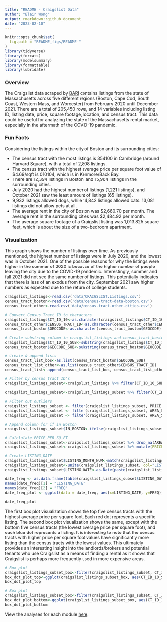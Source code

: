 ```yaml
---
title: "README - Craigslist Data"
author: "Blair Wong"
output: rmarkdown::github_document
date: "2023-02-10"
---
```


```r
knitr::opts_chunk$set(
  fig.path = "README_figs/README-"
)
library(tidyverse)
library(forcats)
library(modelsummary)
library(formattable)
library(lubridate)
```

### Overview

The Craigslist data scraped by [BARI](https://dataverse.harvard.edu/dataset.xhtml?persistentId=doi:10.7910/DVN/52WSPT) contains listings from the state of Massachusetts across five different regions (Boston, Cape Cod, South Coast, Western Mass, and Worcester) from February 2020 until December 2021. There are a total of 205,450 rows, and 14 variables including listing ID, listing date, price, square footage, location, and census tract. This data could be useful for analyzing the state of the Massachusetts rental market, especially in the aftermath of the COVID-19 pandemic.

### Fun Facts

Considering the listings within the city of Boston and its surrounding cities:

- The census tract with the most listings is 354100 in Cambridge (around Harvard Square), with a total of 2,808 listings.
- The census tract with the highest average price per square foot value of $4.69/sqft is 010104, which is in Kenmore/Back Bay.
- There are 12,394 listings in Boston, and 15,964 listings in the surrounding cities.
- July 2020 had the highest number of listings (1,221 listings), and October 2021 saw the least amount of listings (65 listings).
- 9,932 listings allowed dogs, while 14,842 listings allowed cats. 13,081 listings did not allow pets at all.
- The average rent in the city of Boston was $2,660.70 per month. The average rent in the surrounding cities was $2,484.92 per month.
- The average square footage of a Craigslist listing was 1,013.825 square feet, which is about the size of a two-bedroom apartment.

### Visualization

This graph shows the number of listings over time. As previously mentioned, the highest number of listings were in July 2020, and the lowest was in October 2021. One of the possible reasons for why the listings were higher in the summer of 2020 is because of the higher number of people leaving the city due to the COVID-19 pandemic. Interestingly, summer and fall 2021 did not see the same number of listings. This potentially indicates that there is less of an exodus from the city. September 2021 saw higher numbers as expected due to the return of college students.
```r

craigslist_listings<-read.csv('data/CRAIGSLIST.Listings.csv')
census_tract_boston<-read.csv('data/census-tract-data-boston.csv')
census_tract_other<-read.csv('data/census-tract-other-cities.csv')

# Convert Census Tract ID to characters
craigslist_listings$CT_ID_10<-as.character(craigslist_listings$CT_ID_10)
census_tract_other$CENSUS_TRACT_ID<-as.character(census_tract_other$CENSUS_TRACT_ID)
census_tract_boston$GEOCODE<-as.character(census_tract_boston$GEOCODE)

# Create substring column in craigslist_listings and census_tract_boston
craigslist_listings$CT_ID_10_SUB<-substring(craigslist_listings$CT_ID_10,6,11)
census_tract_boston$GEOCODE_SUB<-substring(census_tract_boston$GEOCODE,6,11)

# Create & append lists
census_tract_list_bos<-as.list(census_tract_boston$GEOCODE_SUB)
census_tract_list_other<-as.list(census_tract_other$CENSUS_TRACT_ID)
census_tract_list<-append(census_tract_list_bos, census_tract_list_other)

# Filter by census tract ID's
craigslist_listings_subset<-craigslist_listings %>% filter(CT_ID_10_SUB %in% census_tract_list) %>% select(LISTING_ID,LISTING_YEAR,LISTING_MONTH,LISTING_DAY,LOCATION,AREA_SQFT,PRICE,CT_ID_10_SUB,BODY,ALLOWS_CATS,ALLOWS_DOGS)

craigslist_listings_subset<-craigslist_listings_subset %>% filter(CT_ID_10_SUB != '010206')

# Filter out outliers
craigslist_listings_subset <- filter(craigslist_listings_subset, PRICE > 400)
craigslist_listings_subset <- filter(craigslist_listings_subset, AREA_SQFT < 3000)
craigslist_listings_subset <- filter(craigslist_listings_subset, AREA_SQFT > 500)

# Append column for if in Boston
craigslist_listings_subset$IN_BOSTON<-ifelse(craigslist_listings_subset$CT_ID_10_SUB %in% census_tract_list_bos, 1, 0)

# Calclulate PRICE_PER_SQ_FT
craigslist_listings_subset<-craigslist_listings_subset %>% drop_na(AREA_SQFT)
craigslist_listings_subset<-craigslist_listings_subset %>% mutate(PRICE_PER_SQ_FT=PRICE/AREA_SQFT)

# Create LISTING_DATE
craigslist_listings_subset$LISTING_MONTH_NUM<-match(craigslist_listings_subset$LISTING_MONTH, month.name)
craigslist_listings_subset<-unite(craigslist_listings_subset, col="LISTING_YR_MONTH", c('LISTING_YEAR', 'LISTING_MONTH_NUM'), sep='-')
craigslist_listings_subset$LISTING_DATE<-as.Date(paste(craigslist_listings_subset$LISTING_YR_MONTH,"-01",sep=""))
```

```r
date_freq <- as.data.frame(table(craigslist_listings_subset$LISTING_DATE))
names(date_freq)[1] = "LISTING_DATE"
names(date_freq)[2] = "FREQ"
date_freq_plot <- ggplot(data = date_freq, aes(x=LISTING_DATE, y=FREQ)) + geom_col() + theme(axis.text.x = element_text(angle = 45, vjust = 0.5)) + labs(title="Number of Listings Over Time", x="Listing Date", y="Number of Listings")

date_freq_plot
```

The first box plot visualization shows the top five census tracts with the highest average price per square foot. Each red dot represents a specific listing. The second box plot visualization shows the same, except with the bottom five census tracts (the lowest average price per square foot), and each blue dot represents a listing. It is interesting to note that the census tracts with higher price per square foot values have significantly more listing than the census tracts with the lowest values. This ultimately provides an interesting insight into the landlords/brokers and potential tenants who use Craigslist as a means of finding a rental as it shows that Craigslist is perhaps more frequently used in more expensive areas.

```r
# Box plot
craigslist_listings_subset_box<-filter(craigslist_listings_subset, CT_ID_10_SUB == "010104" | CT_ID_10_SUB =="353102" | CT_ID_10_SUB == "070402" | CT_ID_10_SUB == "010600" | CT_ID_10_SUB == "010701")
box_dot_plot_top<-ggplot(craigslist_listings_subset_box, aes(CT_ID_10_SUB, PRICE_PER_SQ_FT)) + geom_boxplot() + geom_dotplot(binaxis = 'y', stackdir = 'center', dotsize = .5, fill='red', binwidth = 0.15) + theme(axis.text.x = element_text(angle=45, vjust=0.5)) + labs(title= "Top 5 Average Price per Square Ft Census Tracts", x="Census Tracts", y="Price per Square Ft")
box_dot_plot_top
```

```r
# Box plot
craigslist_listings_subset_box<-filter(craigslist_listings_subset, CT_ID_10_SUB == "981100" | CT_ID_10_SUB =="100300" | CT_ID_10_SUB == "418003" | CT_ID_10_SUB == "090200" | CT_ID_10_SUB == "092400")
box_dot_plot_bottom<-ggplot(craigslist_listings_subset_box, aes(CT_ID_10_SUB, PRICE_PER_SQ_FT)) + geom_boxplot() + geom_dotplot(binaxis = 'y', stackdir = 'center', dotsize = .5, fill='blue', binwidth = 0.15) + theme(axis.text.x = element_text(angle=45, vjust=0.5)) + labs(title= "Bottom 5 Average Price per Square Ft Census Tracts", x="Census Tracts", y="Price per Square Ft")
box_dot_plot_bottom
```

View the analyses for each module [here](https://blairw37.github.io/PPUA5262).